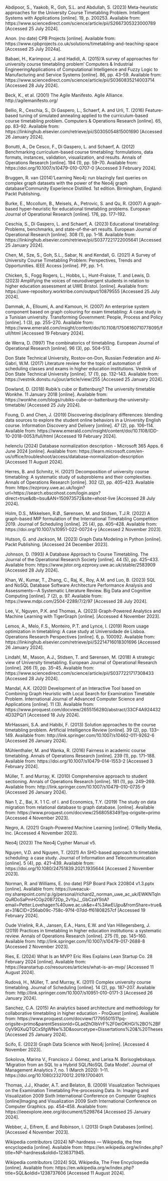 Abdipoor, S., Yaakob, R., Goh, S.L. and Abdullah, S. (2023) Meta-heuristic approaches for the University Course Timetabling Problem. Intelligent Systems with Applications [online]. 19, p. 200253. Available from: https://www.sciencedirect.com/science/article/pii/S2667305323000789 [Accessed 25 July 2024].

Anon. (no date) CPB Projects [online]. Available from: https://www.cpbprojects.co.uk/solutions/timetabling-and-teaching-space [Accessed 25 July 2024a].

Babaei, H., Karimpour, J. and Hadidi, A. (2015)‘A survey of approaches for university course timetabling problem’ Computers & Industrial EngineeringApplications of Computational Intelligence and Fuzzy Logic to Manufacturing and Service Systems [online]. 86, pp. 43–59. Available from: https://www.sciencedirect.com/science/article/pii/S0360835214003714 [Accessed 28 July 2024].

Beck, K., et al. (2001) The Agile Manifesto. Agile Alliance. http://agilemanifesto.org/

Bellio, R., Ceschia, S., Di Gaspero, L., Schaerf, A. and Urli, T. (2016) Feature-based tuning of simulated annealing applied to the curriculum-based course timetabling problem. Computers & Operations Research [online]. 65, pp. 83–92. Available from: https://linkinghub.elsevier.com/retrieve/pii/S0305054815001690 [Accessed 26 January 2024].

Bonutti, A., De Cesco, F., Di Gaspero, L. and Schaerf, A. (2012) Benchmarking curriculum-based course timetabling: formulations, data formats, instances, validation, visualization, and results. Annals of Operations Research [online]. 194 (1), pp. 59–70. Available from: https://doi.org/10.1007/s10479-010-0707-0 [Accessed 3 February 2024].

Bruggen, R. van (2014)‘Learning Neo4j: run blazingly fast queries on complex graph datasets with the power of the Neo4j graph database’Community Experience Distilled. 1st edition. Birmingham, England: Packt Publishing.

Burke, E., Mccollum, B., Meisels, A., Petrovic, S. and Qu, R. (2007) A graph-based hyper-heuristic for educational timetabling problems. European Journal of Operational Research [online]. 176, pp. 177–192.

Ceschia, S., Di Gaspero, L. and Schaerf, A. (2023) Educational timetabling: Problems, benchmarks, and state-of-the-art results. European Journal of Operational Research [online]. 308 (1), pp. 1–18. Available from: https://linkinghub.elsevier.com/retrieve/pii/S0377221722005641 [Accessed 25 January 2024].

Chen, M., Sze, S., Goh, S.L., Sabar, N. and Kendall, G. (2021) A Survey of University Course Timetabling Problem: Perspectives, Trends and Opportunities. IEEE Access [online]. PP, pp. 1–1.

Chicken, S., Fogg Rogers, L., Hobbs, L., Hunt-Fraisse, T. and Lewis, D. (2023) Amplifying the voices of neurodivergent students in relation to higher education assessment at UWE Bristol. [online]. Available from: https://uwe-repository.worktribe.com/output/10879555 [Accessed 25 July 2024].

Dammak, A., Elloumi, A. and Kamoun, H. (2007) An enterprise system component based on graph colouring for exam timetabling: A case study in a Tunisian university. Transforming Government: People, Process and Policy [online]. 1 (3), pp. 255–270. Available from: https://www.emerald.com/insight/content/doi/10.1108/17506160710778095/full/html [Accessed 19 February 2024].

de Werra, D. (1997) The combinatorics of timetabling. European Journal of Operational Research [online]. 96 (3), pp. 504–513.

Don State Technical University, Rostov-on-Don, Russian Federation and Al-Gabri, W.M. (2017) Literature review for the topic of automation of scheduling classes and exams in higher education institutions. Vestnik of Don State Technical University [online]. 17 (1), pp. 132–143. Available from: https://vestnik.donstu.ru/jour/article/view/255 [Accessed 25 January 2024].

Dowland, D. (2018) Rubik’s cube or Battenburg? The university timetable Wonkhe. 11 January 2018 [online]. Available from: https://wonkhe.com/blogs/rubiks-cube-or-battenburg-the-university-timetable/ [Accessed 25 July 2024].

Foung, D. and Chen, J. (2019) Discovering disciplinary differences: blending data sources to explore the student online behaviors in a University English course. Information Discovery and Delivery [online]. 47 (2), pp. 106–114. Available from: https://www.emerald.com/insight/content/doi/10.1108/IDD-10-2018-0053/full/html [Accessed 19 February 2024].

helenclu (2024) Database normalization description - Microsoft 365 Apps. 6 June 2024 [online]. Available from: https://learn.microsoft.com/en-us/office/troubleshoot/access/database-normalization-description [Accessed 11 August 2024].

Herres, B. and Schmitz, H. (2021) Decomposition of university course timetabling: A systematic study of subproblems and their complexities. Annals of Operations Research [online]. 302 (2), pp. 405–423. Available from: https://ezproxy.uwe.ac.uk/login?url=https://search.ebscohost.com/login.aspx?direct=true&db=bsu&AN=150973572&site=ehost-live [Accessed 28 July 2024].

Holm, D.S., Mikkelsen, R.Ø., Sørensen, M. and Stidsen, T.J.R. (2022) A graph-based MIP formulation of the International Timetabling Competition 2019. Journal of Scheduling [online]. 25 (4), pp. 405–428. Available from: https://doi.org/10.1007/s10951-022-00724-y [Accessed 2 November 2023].

Hutson, G. and Jackson, M. (2023) Graph Data Modeling in Python [online]. Packt Publishing. [Accessed 24 December 2023].

Johnson, D. (1993) A Database Approach to Course Timetabling. The Journal of the Operational Research Society [online]. 44 (5), pp. 425–433. Available from: https://www.jstor.org.ezproxy.uwe.ac.uk/stable/2583909 [Accessed 28 July 2024].

Khan, W., Kumar, T., Zhang, C., Raj, K., Roy, A.M. and Luo, B. (2023) SQL and NoSQL Database Software Architecture Performance Analysis and Assessments—A Systematic Literature Review. Big Data and Cognitive Computing [online]. 7 (2), p. 97. Available from: https://www.mdpi.com/2504-2289/7/2/97 [Accessed 28 July 2024].

Lee, V., Nguyen, P.K. and Thomas, A. (2023) Graph-Powered Analytics and Machine Learning with TigerGraph [online]. [Accessed 4 November 2023].

Lemos, A., Melo, F.S., Monteiro, P.T. and Lynce, I. (2019) Room usage optimization in timetabling: A case study at Universidade de Lisboa. Operations Research Perspectives [online]. 6, p. 100092. Available from: https://linkinghub.elsevier.com/retrieve/pii/S2214716018301696 [Accessed 26 January 2024].

Lindahl, M., Mason, A.J., Stidsen, T. and Sørensen, M. (2018) A strategic view of University timetabling. European Journal of Operational Research [online]. 266 (1), pp. 35–45. Available from: https://www.sciencedirect.com/science/article/pii/S0377221717308433 [Accessed 28 July 2024].


Mandal, A.K. (2020) Development of an Interactive Tool based on Combining Graph Heuristic with Local Search for Examination Timetable Problem. International Journal of Advanced Computer Science and Applications [online]. 11 (3). Available from: https://www.proquest.com/docview/2655156280/abstract/33CF4A9244324D32PQ/1 [Accessed 18 July 2024].

MirHassani, S.A. and Habibi, F. (2013) Solution approaches to the course timetabling problem. Artificial Intelligence Review [online]. 39 (2), pp. 133–149. Available from: http://link.springer.com/10.1007/s10462-011-9262-6 [Accessed 26 January 2024].

Mühlenthaler, M. and Wanka, R. (2016) Fairness in academic course timetabling. Annals of Operations Research [online]. 239 (1), pp. 171–188. Available from: https://doi.org/10.1007/s10479-014-1553-2 [Accessed 3 February 2024].

Müller, T. and Murray, K. (2010) Comprehensive approach to student sectioning. Annals of Operations Research [online]. 181 (1), pp. 249–269. Available from: http://link.springer.com/10.1007/s10479-010-0735-9 [Accessed 26 January 2024].

Nan 1, Z., Bai, X. 1 1 C. of I. and Economics, T.Y. (2019) The study on data migration from relational database to graph database. [online]. Available from: https://www.proquest.com/docview/2568058349?pq-origsite=primo [Accessed 4 November 2023].

Negro, A. (2021) Graph-Powered Machine Learning [online]. O’Reilly Media, Inc. [Accessed 4 November 2023].

Neo4j (2023) The Neo4j Cypher Manual v5.

Nguyen, V.D. and Nguyen, T. (2021) An SHO-based approach to timetable scheduling: a case study. Journal of Information and Telecommunication [online]. 5 (4), pp. 421–439. Available from: https://doi.org/10.1080/24751839.2021.1935644 [Accessed 2 November 2023].

Norman, R. and Williams, E. (no date) PSP Board Pack 220804 v1.3.pptx [online]. Available from: https://uweacuk-my.sharepoint.com/:p:/g/personal/richard2_norman_uwe_ac_uk/EWKNTqInQuRDoSaPmHCOp20B72Dp_2vYpJ__GbCzaY5tiA?email=Petter.Lovehagen%40uwe.ac.uk&e=4%3AwEUjpu&fromShare=true&at=31&CID=256ab09c-758c-97f4-07dd-ff61808257cf [Accessed 19 February 2024].

Oude Vrielink, R.A., Jansen, E.A., Hans, E.W. and Van Hillegersberg, J. (2019) Practices in timetabling in higher education institutions: a systematic review. Annals of Operations Research [online]. 275 (1), pp. 145–160. Available from: http://link.springer.com/10.1007/s10479-017-2688-8 [Accessed 2 November 2023].

Ries, E. (2024) What Is an MVP? Eric Ries Explains Lean Startup Co. 28 February 2024 [online]. Available from: https://leanstartup.co/resources/articles/what-is-an-mvp/ [Accessed 11 August 2024].

Rudová, H., Müller, T. and Murray, K. (2011) Complex university course timetabling. Journal of Scheduling [online]. 14 (2), pp. 187–207. Available from: http://link.springer.com/10.1007/s10951-010-0171-3 [Accessed 26 January 2024].

Sanchez, C.A. (2015) An analytics based architecture and methodology for collaborative timetabling in higher education - ProQuest [online]. Available from: https://www.proquest.com/docview/1779550151?pq-origsite=primo&parentSessionId=GLad2hOIbVrF%2F0eiOKHGi%2BO%2BFOyV9GXuQTQCxSfgWNw%3D&sourcetype=Dissertations%20&%20Theses [Accessed 25 January 2024].

Scifo, E. (2023) Graph Data Science with Neo4j [online]. [Accessed 4 November 2023].

Sokolova, Marina V., Francisco J. Gómez, and Larisa N. Borisoglebskaya. ‘Migration from an SQL to a Hybrid SQL/NoSQL Data Model’. Journal of Management Analytics 7, no. 1 (March 2020): 1–11. https://doi.org/10.1080/23270012.2019.1700401.

Thomas, J.J., Khader, A.T. and Belaton, B. (2009) Visualization Techniques on the Examination Timetabling Pre-processing Data. In: Imaging and Visualization 2009 Sixth International Conference on Computer Graphics [online]Imaging and Visualization 2009 Sixth International Conference on Computer Graphics. pp. 454–458. Available from: https://ieeexplore.ieee.org/document/5298764 [Accessed 25 January 2024].

Webber, J., Eifrem, E. and Robinson, I. (2013) Graph Databases [online]. [Accessed 4 November 2023].

Wikipedia contributors (2024) NP-hardness — Wikipedia, the free encyclopedia [online]. Available from: https://en.wikipedia.org/w/index.php?title=NP-hardness&oldid=1236371945.

Wikipedia contributors (2024) SQL Wikipedia, The Free Encyclopedia [online]. Available from: https://en.wikipedia.org/w/index.php?title=SQL&oldid=1238737606 [Accessed 11 August 2024].

